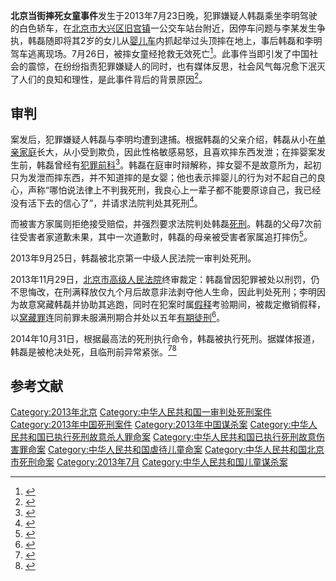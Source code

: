'''北京当街摔死女童事件'''发生于2013年7月23日晚，犯罪嫌疑人韩磊乘坐李明驾驶的白色轿车，在[[北京市|北京市]][[大兴区|大兴区]][[旧宫镇|旧宫镇]]一公交车站台附近，因停车问题与李某发生争执，韩磊随即将其2岁的女儿从[[婴儿车|婴儿车]]内抓起举过头顶摔在地上，事后韩磊和李明驾车逃离现场。7月26日，被摔女童经抢救无效死亡<ref>{{cite web | url=http://news.sina.com.cn/c/2013-11-29/094428845535.shtml | title=北京摔死女童案二审维持死刑原判 | publisher=中国新闻网 | accessdate=2013-11-28 | archive-date=2013-12-03 | archive-url=https://web.archive.org/web/20131203014023/http://news.sina.com.cn/c/2013-11-29/094428845535.shtml | dead-url=no }}</ref>。此事件当即引发了中国社会的震惊，在纷纷指责犯罪嫌疑人的同时，也有媒体反思，社会风气每况愈下泯灭了人们的良知和理性，是此事件背后的背景原因<ref>{{cite web | url=http://news.sina.com.cn/c/2013-07-26/111227778621.shtml | title=新华网评北京摔婴案：人性何在 | publisher=新华网 | accessdate=2013-11-28 | archive-date=2013-12-03 | archive-url=https://web.archive.org/web/20131203013527/http://news.sina.com.cn/c/2013-07-26/111227778621.shtml | dead-url=no }}</ref>。

==审判==
案发后，犯罪嫌疑人韩磊与李明均遭到逮捕。根据韩磊的父亲介绍，韩磊从小在[[单亲家庭|单亲家庭]]长大，从小受到欺负，因此性格敏感易怒，且喜欢摔东西发泄；在摔婴案发生前，韩磊曾经有[[犯罪|犯罪]][[前科|前科]]<ref>{{cite web | url=http://news.sina.com.cn/c/2013-11-25/021928798959.shtml | title=北京摔童案罪犯父亲讲儿子成长:爱摔东西发泄 | publisher=北京青年报 | accessdate=2013-11-28 | archive-date=2013-11-28 | archive-url=https://web.archive.org/web/20131128185312/http://news.sina.com.cn/c/2013-11-25/021928798959.shtml | dead-url=no }}</ref>。韩磊在庭审时辩解称，摔女婴不是故意所为，起初只为发泄而摔东西，并不知道摔的是女婴；他也表示摔婴儿的行为对不起自己的良心，声称“哪怕说法律上不判我死刑，我良心上一辈子都不能要原谅自己，我已经没有活下去的信心了”，并请求法院判处其死刑<ref>{{cite web | url=http://news.sina.com.cn/c/2013-09-17/032428232824.shtml | title=北京摔婴案主犯：最严厉处罚是良心的折磨 | publisher=京华时报 | accessdate=2013-11-28 | archive-date=2013-12-03 | archive-url=https://web.archive.org/web/20131203013842/http://news.sina.com.cn/c/2013-09-17/032428232824.shtml | dead-url=no }}</ref>。

而被害方家属则拒绝接受赔偿，并强烈要求法院判处韩磊[[死刑|死刑]]。韩磊的父母7次前往受害者家道歉未果，其中一次道歉时，韩磊的母亲被受害者家属追打摔伤<ref>{{cite web | url=http://news.sina.com.cn/c/2013-11-29/145728847600.shtml | title=北京摔童嫌犯父母7次登门道歉 母亲被追打摔晕 | publisher=法制晚报 | accessdate=2013-11-28 | archive-date=2013-12-03 | archive-url=https://web.archive.org/web/20131203022354/http://news.sina.com.cn/c/2013-11-29/145728847600.shtml | dead-url=no }}</ref>。

2013年9月25日，韩磊被北京第一中级人民法院一审判处死刑。

2013年11月29日，[[北京市高级人民法院|北京市高级人民法院]]终审裁定：韩磊曾因犯罪被处以刑罚，仍不思悔改，在刑满释放仅九个月后故意非法剥夺他人生命，因此判处死刑；李明因为故意窝藏韩磊并协助其逃跑，同时在犯案时属[[假释|假释]]考验期间，被裁定撤销假释，以[[窝藏罪|窝藏罪]]连同前罪未服满刑期合并处以五年[[有期徒刑|有期徒刑]]<ref>{{cite web | url=http://www.bbc.co.uk/zhongwen/simp/china/2013/11/131129_china_beijing_toddler_appeal.shtml | title=北京大兴摔童案上诉维持韩磊死刑判决 | publisher=BBC | accessdate=2013-11-28 | archive-date=2013-11-29 | archive-url=https://web.archive.org/web/20131129163543/http://www.bbc.co.uk/zhongwen/simp/china/2013/11/131129_china_beijing_toddler_appeal.shtml | dead-url=no }}</ref>。

2014年10月31日，根据最高法的死刑执行命令，韩磊被执行死刑。据媒体报道，韩磊是被枪决处死，且临刑前异常紧张。<ref>{{cite book | url=http://www.chinanews.com/fz/2014/10-31/6737453.shtml | title=北京“大兴摔童案”凶手韩磊今日被执行死刑(图) | publisher=中新网 | accessdate=2014-10-31 | date=2014-10-31 | archive-date=2014-10-31 | archive-url=https://web.archive.org/web/20141031063754/http://www.chinanews.com/fz/2014/10-31/6737453.shtml | dead-url=no }}</ref><ref>{{cite news| url=http://www.yangtse.com/gd/2014-11-01/336805.html| title=韩磊临刑前情绪紧张连抽两根烟(图)| publisher=扬子晚报| accessdate=2014-11-14| deadurl=yes| archiveurl=https://web.archive.org/web/20141129012344/http://www.yangtse.com/gd/2014-11-01/336805.html| archivedate=2014-11-29}}</ref>

==参考文献==
{{reflist|2}}

[[Category:2013年北京|Category:2013年北京]]
[[Category:中华人民共和国一审判处死刑案件|Category:中华人民共和国一审判处死刑案件]]
[[Category:2013年中国死刑案件|Category:2013年中国死刑案件]]
[[Category:2013年中国谋杀案|Category:2013年中国谋杀案]]
[[Category:中华人民共和国已执行死刑故意杀人罪命案|Category:中华人民共和国已执行死刑故意杀人罪命案]]
[[Category:中华人民共和国已执行死刑故意伤害罪命案|Category:中华人民共和国已执行死刑故意伤害罪命案]]
[[Category:中华人民共和国虐待儿童命案|Category:中华人民共和国虐待儿童命案]]
[[Category:中华人民共和国北京市死刑命案|Category:中华人民共和国北京市死刑命案]]
[[Category:2013年7月|Category:2013年7月]]
[[Category:中华人民共和国儿童谋杀案|Category:中华人民共和国儿童谋杀案]]
